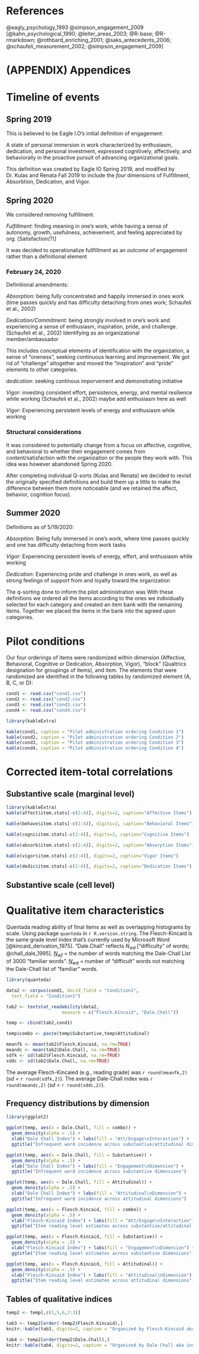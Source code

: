 # References

@eagly_psychology_1993
@simpson_engagement_2009
[@kahn_psychological_1990; @leiter_areas_2003; @R-base; @R-rmarkdown; @rothbard_enriching_2001; @saks_antecedents_2006; @schaufeli_measurement_2002; @simpson_engagement_2009]

<div id="refs"></div>

# (APPENDIX) Appendices {-} 

# Timeline of events


## Spring 2019

This is believed to be Eagle I.O's initial definition of engagement:

A state of personal immersion in work characterized by enthusiasm, dedication, and personal investment, expressed cognitively, affectively, and behaviorally in the proactive pursuit of advancing organizational goals.

This definition was created by Eagle IO Spring 2019, and modified by Dr. Kulas and Renata Fall 2019 to include the *four* dimensions of Fulfillment, Absorbtion, Dedication, and Vigor. 

## Spring 2020 

We considered removing fulfillment.

*Fulfillment*: finding meaning in one's work, while having a sense of autonomy, growth, usefulness, achievement, and feeling appreciated by org. [Satisfaction(?)]

It was decided to operationalize fullfillment as an *outcome* of engagement rather than a definitional element 

### February 24, 2020

Definitional amendments:

*Absorption*: being fully concentrated and happily immersed in ones work (time passes quickly and has difficulty detaching from ones work; Schaufeli et al., 2002)

*Dedication/Commitment*: being strongly involved in one's work and experiencing a sense of enthusiasm, inspiration, pride, and challenge. (Schaufeli et al., 2002) Identifying as an organizational member/ambassador

This includes conceptual elements of identification with the organization, a sense of "oneness", seeking continuous learning and improvement. We got rid of "challenge" altogether and moved the "inspiration" and "pride" elements to other categories. 

*dedication*: seeking continous imporvement and demonstrating initiative 

*Vigor*: investing consistent effort, persistence, energy, and mental resilience while working (Schaufeli et al., 2002)
maybe add enthusiasm here as well 

*Vigor*: Experiencing persistent levels of energy and enthusiasm while working 

### Structural considerations

It was considered to potentially change from a focus on affective, cognitive, and behavioral to whether their engagement comes from content/satisfaction with the organization or the people they work with. This idea was however abandoned Spring 2020.

After completing individual Q-sorts (Kulas and Renata) we decided to revisit the originally specified definitions and build them up a little to make the difference between them more noticeable (and we retained the affect, behavior, cognition focus). 

## Summer 2020

Definitions as of 5/19/2020:

*Absorption*: Being fully immersed in one’s work, where time passes quickly and one has difficulty detaching from work tasks

*Vigor*: Experiencing persistent levels of energy, effort, and enthusiasm while working

*Dedication*: Experiencing pride and challenge in ones work, as well as strong feelings of support from and loyalty toward the organization

The q-sorting done to inform the pilot administration was With these definitions we ordered all the items according to the ones we individually selected for each category and created an item bank with the remaining items. Together we placed the items in the bank into the agreed upon categories. 

# Pilot conditions {#pilot2}

Our four orderings of items were randomized within dimension (Affective, Behavioral, Cognitive or Dedication, Absorption, Vigor), "block" (Qualtrics designation for groupings of items), and item. The elements that were randomized are identified in the following tables by randomized element (A, B, C, or D):

```r


cond1 <- read.csv("cond1.csv")
cond2 <- read.csv("cond2.csv")
cond3 <- read.csv("cond3.csv")
cond4 <- read.csv("cond4.csv")

library(kableExtra)

kable(cond1, caption = "Pilot administration ordering Condition 1") 
kable(cond2, caption = "Pilot administration ordering Condition 2") 
kable(cond3, caption = "Pilot administration ordering Condition 3") 
kable(cond4, caption = "Pilot administration ordering Condition 4") 

```

# Corrected item-total correlations {#rdrops}

## Substantive scale (marginal level)

```r

library(kableExtra)
kable(affect$item.stats[-c(2:4)], digits=2, caption="Affective Items")

```


```r

kable(behave$item.stats[-c(2:4)], digits=2, caption="Behavioral Items")

```


```r

kable(cogni$item.stats[-c(2:4)], digits=2, caption="Cognitive Items")

```


```r

kable(absorb$item.stats[-c(2:4)], digits=2, caption="Absorption Items")

```


```r

kable(vigor$item.stats[-c(2:4)], digits=2, caption="Vigor Items")

```


```r

kable(dedic$item.stats[-c(2:4)], digits=2, caption="Dedication Items")

```

## Substantive scale (cell level)

# Qualitative item characteristics {#qualitative}

Quentada reading ability of final items as well as overlapping histograms by scale. Using package `quanteda` in `r R.version.string`. The Flesch-Kincaid is the same grade level index that's currently used by Microsoft Word [@kincaid_derivation_1975]. "Dale.Chall" reflects *N~wd~* ["difficulty" of words; @chall_dale_1995].  [*N~wf~*](https://quanteda.io/reference/textstat_readability.html) = the number of words matching the Dale-Chall List of 3000 "familiar words". [*N~wd~*](https://quanteda.io/reference/textstat_readability.html) = number of "difficult" words not matching the Dale-Chall list of "familiar" words. 

```r

library(quanteda)

data2 <- corpus(cond1, docid_field = "Condition1",
  text_field = "Condition1")

tab2 <- textstat_readability(data2,
                     measure = c("Flesch.Kincaid", "Dale.Chall"))

temp <- cbind(tab2,cond1)

temp$combo <- paste(temp$Substantive,temp$Attitudinal)

meanfk <- mean(tab2$Flesch.Kincaid, na.rm=TRUE)
meandc <- mean(tab2$Dale.Chall, na.rm=TRUE)
sdfk <- sd(tab2$Flesch.Kincaid, na.rm=TRUE)
sddc <- sd(tab2$Dale.Chall, na.rm=TRUE)

```

The average Flesch-Kincaied (e.g., reading grade) was `r round(meanfk,2)` (*sd* = `r round(sdfk,2)`). The average Dale-Chall index was `r round(meandc,2)` (*sd* = `r round(sddc,2)`).

## Frequency distributions by dimension

```r

library(ggplot2)

ggplot(temp, aes(x = Dale.Chall, fill = combo)) +
  geom_density(alpha = .5) +
  xlab("Dale Chall Index") + labs(fill = "Att/Engage\nInteraction") +
  ggtitle("Infrequent word incidence across substantive/attitudinal dimension combinations")

ggplot(temp, aes(x = Dale.Chall, fill = Substantive)) +
  geom_density(alpha = .5) +
  xlab("Dale Chall Index") + labs(fill = "Engagement\nDimension") +
  ggtitle("Infrequent word incidence across substantive dimensions")

ggplot(temp, aes(x = Dale.Chall, fill = Attitudinal)) +
  geom_density(alpha = .5) +
  xlab("Dale Chall Index") + labs(fill = "Attitudinal\nDimension") +
  ggtitle("Infrequent word incidence across attitudinal dimensions")

ggplot(temp, aes(x = Flesch.Kincaid, fill = combo)) +
  geom_density(alpha = .5) +
  xlab("Flesch-Kincaid Index") + labs(fill = "Att/Engage\nInteraction") +
  ggtitle("Item reading level estimates across substantive/attitudinal dimension combinations")

ggplot(temp, aes(x = Flesch.Kincaid, fill = Substantive)) +
  geom_density(alpha = .5) +
  xlab("Flesch-Kincaid Index") + labs(fill = "Engagement\nDimension") +
  ggtitle("Item reading level estimates across substantive dimensions")

ggplot(temp, aes(x = Flesch.Kincaid, fill = Attitudinal)) +
  geom_density(alpha = .5) +
  xlab("Flesch-Kincaid Index") + labs(fill = "Attitudinal\nDimension") +
  ggtitle("Item reading level estimates across attitudinal dimensions")

```

## Tables of qualitative indices

```r

temp2 <- temp[,c(1,5,6,2:3)]

tab3 <- temp2[order(-temp2$Flesch.Kincaid),]
knitr::kable(tab3, digits=2, caption = "Organized by Flesch-Kincaid aka Reading Level")

tab4 <- temp2[order(temp2$Dale.Chall),]
knitr::kable(tab4, digits=2, caption = "Organized by Dale Chall aka includes Difficult Words")

```

